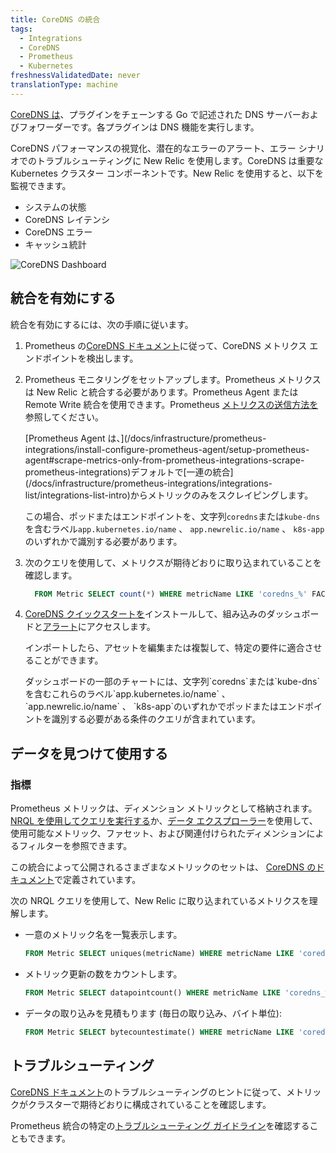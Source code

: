 ```yaml
---
title: CoreDNS の統合
tags:
  - Integrations
  - CoreDNS
  - Prometheus
  - Kubernetes
freshnessValidatedDate: never
translationType: machine
---
```


[CoreDNS は](https://coredns.io/)、プラグインをチェーンする Go で記述された DNS サーバーおよびフォワーダーです。各プラグインは DNS 機能を実行します。

CoreDNS パフォーマンスの視覚化、潜在的なエラーのアラート、エラー シナリオでのトラブルシューティングに New Relic を使用します。CoreDNS は重要な Kubernetes クラスター コンポーネントです。New Relic を使用すると、以下を監視できます。

* システムの状態
* CoreDNS レイテンシ
* CoreDNS エラー
* キャッシュ統計

<img
  title="CoreDNS Dashboard"
  alt="CoreDNS Dashboard"
  src="/images/kubernetes_screenshot-crop_coredns-dashboard.webp"
/>

## 統合を有効にする

統合を有効にするには、次の手順に従います。

1. Prometheus の[CoreDNS ドキュメント](https://coredns.io/plugins/kubernetes/#metrics)に従って、CoreDNS メトリクス エンドポイントを検出します。

2. Prometheus モニタリングをセットアップします。Prometheus メトリクスは New Relic と統合する必要があります。Prometheus Agent または Remote Write 統合を使用できます。Prometheus [メトリクスの送信方法を](/docs/infrastructure/prometheus-integrations/get-started/send-prometheus-metric-data-new-relic/)参照してください。

   <Callout variant="important">
     [Prometheus Agent は、](/docs/infrastructure/prometheus-integrations/install-configure-prometheus-agent/setup-prometheus-agent#scrape-metrics-only-from-prometheus-integrations-scrape-prometheus-integrations)デフォルトで[一連の統合](/docs/infrastructure/prometheus-integrations/integrations-list/integrations-list-intro)からメトリックのみをスクレイピングします。

     この場合、ポッドまたはエンドポイントを、文字列`coredns`または`kube-dns`を含むラベル`app.kubernetes.io/name` 、 `app.newrelic.io/name` 、 `k8s-app`のいずれかで識別する必要があります。
   </Callout>

3. 次のクエリを使用して、メトリクスが期待どおりに取り込まれていることを確認します。

   ```sql
     FROM Metric SELECT count(*) WHERE metricName LIKE 'coredns_%' FACET metricName LIMIT MAX
   ```

4. [CoreDNS クイックスタートを](https://newrelic.com/instant-observability/CoreDNS)インストールして、組み込みのダッシュボードと[アラート](/docs/alerts-applied-intelligence/new-relic-alerts/learn-alerts/introduction-alerts/)にアクセスします。

   インポートしたら、アセットを編集または複製して、特定の要件に適合させることができます。

   <Callout variant="important">
     ダッシュボードの一部のチャートには、文字列`coredns`または`kube-dns`を含むこれらのラベル`app.kubernetes.io/name` 、 `app.newrelic.io/name` 、 `k8s-app`のいずれかでポッドまたはエンドポイントを識別する必要がある条件のクエリが含まれています。
   </Callout>

## データを見つけて使用する

### 指標

Prometheus メトリックは、ディメンション メトリックとして格納されます。[NRQL を使用してクエリを実行する](/docs/telemetry-data-platform/get-data/apis/query-metric-data-type/)か、[データ エクスプローラー](/docs/query-your-data/explore-query-data/browse-data/introduction-data-explorer/)を使用して、使用可能なメトリック、ファセット、および関連付けられたディメンションによるフィルターを参照できます。

この統合によって公開されるさまざまなメトリックのセットは、 [CoreDNS のドキュメント](https://coredns.io/plugins/metrics/)で定義されています。

次の NRQL クエリを使用して、New Relic に取り込まれているメトリクスを理解します。

* 一意のメトリック名を一覧表示します。

  ```sql
  FROM Metric SELECT uniques(metricName) WHERE metricName LIKE 'coredns_%'  LIMIT MAX
  ```

* メトリック更新の数をカウントします。

  ```sql
  FROM Metric SELECT datapointcount() WHERE metricName LIKE 'coredns_%'  LIMIT MAX
  ```

* データの取り込みを見積もります (毎日の取り込み、バイト単位):

  ```sql
  FROM Metric SELECT bytecountestimate() WHERE metricName LIKE 'coredns_%' SINCE 1 day ago
  ```

## トラブルシューティング

[CoreDNS ドキュメント](https://coredns.io/plugins/kubernetes/)のトラブルシューティングのヒントに従って、メトリックがクラスターで期待どおりに構成されていることを確認します。

Prometheus 統合の特定の[トラブルシューティング ガイドライン](/docs/infrastructure/prometheus-integrations/troubleshooting/no-data-appears-prometheus-integration)を確認することもできます。
